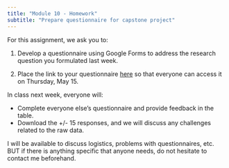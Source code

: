 ```yaml
---
title: "Module 10 - Homework"
subtitle: "Prepare questionnaire for capstone project"
---
```


For this assignment, we ask you to:

1.  Develop a questionnaire using [Google Forms]{.highlight-yellow} to address the research question you formulated last week.

2.  Place the link to your questionnaire [here](https://docs.google.com/spreadsheets/d/1kplnNzJcEOTi1NFP_VZHnX6Bl6ABbCXe/edit?gid=133769975#gid=133769975) so that everyone can access it on Thursday, May 15.

In class next week, everyone will:

-   Complete everyone else's questionnaire and provide feedback in the table.
-   Download the +/- 15 responses, and we will discuss any challenges related to the raw data.

I will be available to discuss logistics, problems with questionnaires, etc. BUT if there is anything specific that anyone needs, do not hesitate to contact me [beforehand]{.highlight-yellow}.
